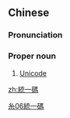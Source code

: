{{also|统一码}}
==Chinese==
{{zh-forms|s=统一码|type=21}}

===Pronunciation===
{{zh-pron
|m=tǒng一 mǎ
|c=tung2 jat1 maa5
|cat=pn
}}

===Proper noun===
{{zh-proper noun}}

# [[Unicode]]

[[Category:zh:Computing|糸06統一碼]]

[[zh:統一碼]]